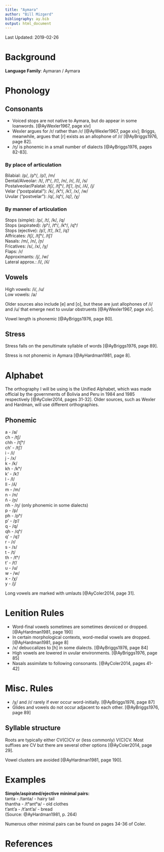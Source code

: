 ```yaml
---
title: "Aymara"
author: "Bill Mizgerd"
bibliography: ay.bib
output: html_document
---
```


Last Updated: 2019-02-26

# Background

**Language Family**: Aymaran / Aymara

# Phonology

## Consonants

* Voiced stops are not native to Aymara, but do appear in some loanwords. [@AyWexler1967, page xiv]
* Wexler argues for /r/ rather than /ɾ/ [@AyWexler1967, page xiv]; Briggs, meanwhile, argues that [r] exists as an allophone of /ɾ/ [@AyBriggs1976, page 82].
* /ŋ/ is phonemic in a small number of dialects [@AyBriggs1976, pages 82-83].

### By place of articulation

Bilabial: /p/, /pʰ/, /pʼ/, /m/  
Dental/Alveolar: /t/, /tʰ/, /tʼ/, /n/, /r/, /l/, /s/  
Postalveolar/Palatal: /tʃ/, /tʃʰ/, /tʃʼ/, /ɲ/, /ʎ/, /j/  
Velar ("postpalatal"): /k/, /kʰ/, /kʼ/, /x/, /w/  
Uvular ("postvelar"): /q/, /qʰ/, /qʼ/, /χ/

### By manner of articulation

Stops (simple): /p/, /t/, /k/, /q/  
Stops (aspirated): /pʰ/, /tʰ/, /kʰ/, /qʰ/  
Stops (ejective): /pʼ/, /tʼ/, /kʼ/, /qʼ/  
Affricates: /tʃ/, /tʃʰ/, /tʃʼ/  
Nasals: /m/, /n/, /ɲ/  
Fricatives: /s/, /x/, /χ/  
Flaps: /ɾ/  
Approximants: /j/, /w/  
Lateral approx.: /l/, /ʎ/  

## Vowels

High vowels: /i/, /u/  
Low vowels: /a/

Older sources also include [e] and [o], but these are just allophones of /i/ and /u/ that emerge next to uvular obstruents [@AyWexler1967, page xiv].

Vowel length is phonemic [@AyBriggs1976, page 80].

## Stress

Stress falls on the penultimate syllable of words [@AyBriggs1976, page 89].

Stress is not phonemic in Aymara [@AyHardman1981, page 8].

# Alphabet

The orthography I will be using is the Unified Alphabet, which was made official by the governments of Bolivia and Peru in 1984 and 1985 respectively [@AyColer2014, pages 31-32]. Older sources, such as Wexler and Hardman, will use different orthographies.

## Phonemic

a - /a/  
ch - /tʃ/  
chh - /tʃʰ/  
ch' - /tʃʼ/  
i - /i/  
j - /x/  
k - /k/  
kh - /kʰ/  
k' - /kʼ/  
l - /l/  
ll - /ʎ/  
m - /m/  
n - /n/  
ñ - /ɲ/  
nh - /ŋ/ (only phonemic in some dialects)  
p - /p/  
ph - /pʰ/  
p' - /pʼ/  
q - /q/  
qh - /qʰ/  
q' - /qʼ/  
r - /ɾ/  
s - /s/  
t - /t/  
th - /tʰ/  
t' - /tʼ/  
u - /u/  
w - /w/  
x - /χ/  
y - /j/  

Long vowels are marked with umlauts [@AyColer2014, page 31].

# Lenition Rules

* Word-final vowels sometimes are sometimes devoiced or dropped. [@AyHardman1981, page 190]
* In certain morphological contexts, word-medial vowels are dropped. [@AyHardman1981, page 8]
* /x/ debuccalizes to [h] in some dialects. [@AyBriggs1976, page 84]
* High vowels are lowered in uvular environments. [@AyBriggs1976, page 85]
* Nasals assimilate to following consonants. [@AyColer2014, pages 41-42]

# Misc. Rules

* /χ/ and /ɾ/ rarely if ever occur word-initially. [@AyBriggs1976, page 87]
* Glides and vowels do not occur adjacent to each other. [@AyBriggs1976, page 89]

## Syllable structure

Roots are typically either CV(C)CV or (less commonly) V(C)CV. Most suffixes are CV but there are several other options [@AyColer2014, page 29].

Vowel clusters are avoided [@AyHardman1981, page 190].

# Examples

**Simple/aspirated/ejective minimal pairs:**  
tanta - /tanta/ - hairy tail  
thantha - /tʰantʰa/ - old clothes  
t'ant'a - /tʼantʼa/ - bread  
(Source: @AyHardman1981, p. 264)

Numerous other minimal pairs can be found on pages 34-36 of Coler.

# References
